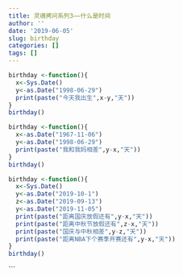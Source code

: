 ```yaml
---
title: 灵魂拷问系列3——什么是时间
author: ''
date: '2019-06-05'
slug: birthday
categories: []
tags: []
---
```

```r
birthday <-function(){
  x<-Sys.Date()
  y<-as.Date("1998-06-29")
  print(paste("今天我出生",x-y,"天"))
}
birthday()
```

```r
birthday <-function(){
  x<-as.Date("1967-11-06")
  y<-as.Date("1998-06-29")
  print(paste("我和我妈相差",y-x,"天"))
}
birthday()
```

```r
birthday <-function(){
  x<-Sys.Date()
  y<-as.Date("2019-10-1")
  z<-as.Date("2019-09-13")
  y<-as.Date("2019-11-05")
  print(paste("距离国庆放假还有",y-x,"天"))
  print(paste("距离中秋节放假还有",z-x,"天"))
  print(paste("国庆与中秋相差",y-z,"天"))
  print(paste("距离NBA下个赛季开赛还有",y-x,"天"))
}
birthday()
```

```



